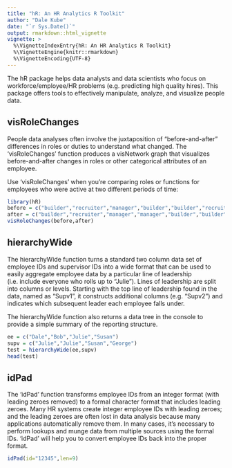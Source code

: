 ```yaml
---
title: "hR: An HR Analytics R Toolkit"
author: "Dale Kube"
date: "`r Sys.Date()`"
output: rmarkdown::html_vignette
vignette: >
  %\VignetteIndexEntry{hR: An HR Analytics R Toolkit}
  %\VignetteEngine{knitr::rmarkdown}
  %\VignetteEncoding{UTF-8}
---
```


The hR package helps data analysts and data scientists who focus on workforce/employee/HR problems (e.g. predicting high quality hires). This package offers tools to effectively manipulate, analyze, and visualize people data.

## visRoleChanges

People data analyses often involve the juxtaposition of "before-and-after" differences in roles or duties to understand what changed. The 'visRoleChanges' function produces a visNetwork graph that visualizes before-and-after changes in roles or other categorical attributes of an employee.

Use 'visRoleChanges' when you're comparing roles or functions for employees who were active at two different periods of time:

```r
library(hR)
before = c("builder","recruiter","manager","builder","builder","recruiter")
after = c("builder","recruiter","manager","manager","builder","builder")
visRoleChanges(before,after)
```

## hierarchyWide

The hierarchyWide function turns a standard two column data set of employee IDs and supervisor IDs into a wide format that can be used to easily aggregate employee data by a particular line of leadership (i.e. include everyone who rolls up to "Julie"). Lines of leadership are split into columns or levels. Starting with the top line of leadership found in the data, named as "Supv1", it constructs additional columns (e.g. "Supv2") and indicates which subsequent leader each employee falls under.

The hierarchyWide function also returns a data tree in the console to provide a simple summary of the reporting structure.

```r
ee = c("Dale","Bob","Julie","Susan")
supv = c("Julie","Julie","Susan","George")
test = hierarchyWide(ee,supv)
head(test)
```

## idPad

The 'idPad' function transforms employee IDs from an integer format (with leading zeroes removed) to a formal character format that includes leading zeroes. Many HR systems create integer employee IDs with leading zeroes; and the leading zeroes are often lost in data analysis because many applications automatically remove them. In many cases, it's necessary to perform lookups and munge data from multiple sources using the formal IDs. 'idPad' will help you to convert employee IDs back into the proper format.

```r
idPad(id="12345",len=9)
```
